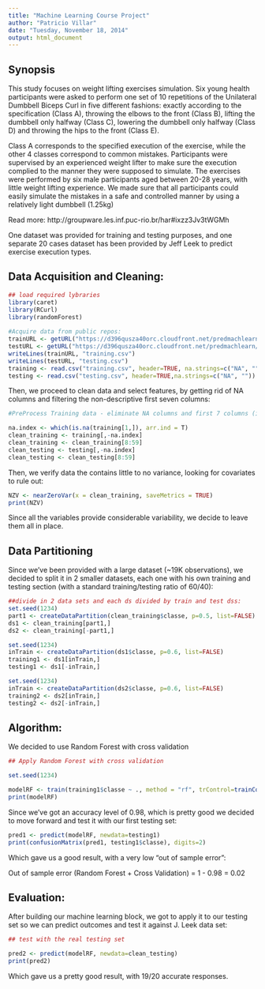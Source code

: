 ```yaml
---
title: "Machine Learning Course Project"
author: "Patricio Villar"
date: "Tuesday, November 18, 2014"
output: html_document
---
```


## Synopsis

This study focuses on weight lifting exercises simulation. Six young health participants were asked to perform one set of 10 repetitions of the Unilateral Dumbbell Biceps Curl in five different fashions: exactly according to the specification (Class A), throwing the elbows to the front (Class B), lifting the dumbbell only halfway (Class C), lowering the dumbbell only halfway (Class D) and throwing the hips to the front (Class E).

Class A corresponds to the specified execution of the exercise, while the other 4 classes correspond to common mistakes. Participants were supervised by an experienced weight lifter to make sure the execution complied to the manner they were supposed to simulate. The exercises were performed by six male participants aged between 20-28 years, with little weight lifting experience. We made sure that all participants could easily simulate the mistakes in a safe and controlled manner by using a relatively light dumbbell (1.25kg)

Read more: http://groupware.les.inf.puc-rio.br/har#ixzz3Jv3tWGMh

One dataset was provided for training and testing purposes, and one separate 20 cases dataset has been provided by Jeff Leek to predict exercise execution types.

## Data Acquisition and Cleaning:

```r
## load required lybraries
library(caret)
library(RCurl)
library(randomForest)
 
#Acquire data from public repos:
trainURL <- getURL("https://d396qusza40orc.cloudfront.net/predmachlearn/pml-training.csv", ssl.verifypeer=0L, followlocation=1L)
testURL <- getURL("https://d396qusza40orc.cloudfront.net/predmachlearn/pml-testing.csv", ssl.verifypeer=0L, followlocation=1L)
writeLines(trainURL, "training.csv")
writeLines(testURL, "testing.csv")
training <- read.csv("training.csv", header=TRUE, na.strings=c("NA", ""))
testing <- read.csv("testing.csv", header=TRUE,na.strings=c("NA", ""))
```

Then, we proceed to clean data and select features, by getting rid of NA columns and filtering the non-descriptive first seven columns:


```r

#PreProcess Training data - eliminate NA columns and first 7 columns (irrelevant data)

na.index <- which(is.na(training[1,]), arr.ind = T)
clean_training <- training[,-na.index]
clean_training <- clean_training[8:59]
clean_testing <- testing[,-na.index]
clean_testing <- clean_testing[8:59]
```

Then, we verify data the contains little to no variance, looking for covariates to rule out:

```r

NZV <- nearZeroVar(x = clean_training, saveMetrics = TRUE)
print(NZV)
```

Since all the variables provide considerable variability, we decide to leave them all in place.

## Data Partitioning

Since we've been provided with a large dataset (~19K observations), we decided to split it in 2 smaller datasets, each one with his own training and testing section (with a standard training/testing ratio of 60/40):


```r

##divide in 2 data sets and each ds divided by train and test dss:
set.seed(1234)
part1 <- createDataPartition(clean_training$classe, p=0.5, list=FALSE)
ds1 <- clean_training[part1,]
ds2 <- clean_training[-part1,]

set.seed(1234)
inTrain <- createDataPartition(ds1$classe, p=0.6, list=FALSE)
training1 <- ds1[inTrain,]
testing1 <- ds1[-inTrain,]

set.seed(1234)
inTrain <- createDataPartition(ds2$classe, p=0.6, list=FALSE)
training2 <- ds2[inTrain,]
testing2 <- ds2[-inTrain,]

```

## Algorithm:

We decided to use Random Forest with cross validation

```r

## Apply Random Forest with cross validation

set.seed(1234)

modelRF <- train(training1$classe ~ ., method = "rf", trControl=trainControl(method="cv", number=2), data=training1)
print(modelRF)
```

Since we've got an accuracy level of 0.98, which is pretty good we decided to move forward and test it with our first testing set:

```r
pred1 <- predict(modelRF, newdata=testing1)
print(confusionMatrix(pred1, testing1$classe), digits=2)
```

Which gave us a good result, with a very low "out of sample error":

Out of sample error (Random Forest + Cross Validation) = 1 - 0.98 = 0.02

## Evaluation:

After building our machine learning block, we got to apply it to our testing set so we can predict outcomes and test it against J. Leek data set:

```r
## test with the real testing set

pred2 <- predict(modelRF, newdata=clean_testing)
print(pred2)
```

Which gave us a pretty good result, with 19/20 accurate responses.
